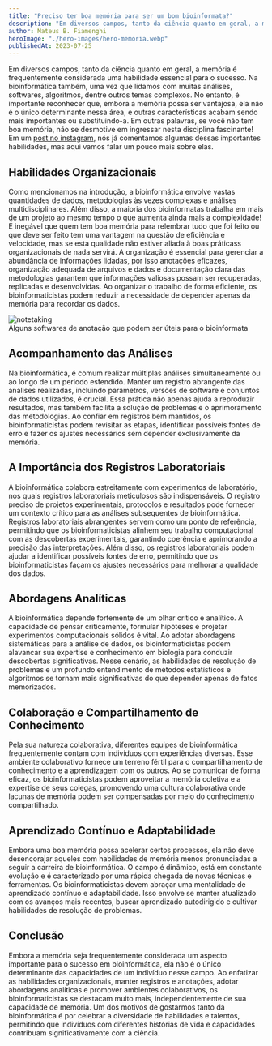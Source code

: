 ```yaml
---
title: "Preciso ter boa memória para ser um bom bioinformata?"
description: "Em diversos campos, tanto da ciência quanto em geral, a memória é frequentemente considerada uma habilidade essencial para o sucesso. Na bioinformática também, uma vez que lidamos com muitas análises, softwares, algoritmos, dentre outros temas complexos. No entanto, é importante reconhecer que, embora a memória possa ser vantajosa, ela não é o único determinante nessa área, e outras características acabam sendo mais importantes ou substituindo-a."
author: Mateus B. Fiamenghi
heroImage: "./hero-images/hero-memoria.webp"
publishedAt: 2023-07-25
---
```



Em diversos campos, tanto da ciência quanto em geral, a memória é frequentemente considerada uma habilidade essencial para o sucesso. Na bioinformática também, uma vez que lidamos com muitas análises, softwares, algoritmos, dentre outros temas complexos. No entanto, é importante reconhecer que, embora a memória possa ser vantajosa, ela não é o único determinante nessa área, e outras características acabam sendo mais importantes ou substituindo-a. Em outras palavras, se você não tem boa memória, não se desmotive em ingressar nesta disciplina fascinante! Em um [post no instagram](https://www.instagram.com/p/CuUYAjtuNg4/), nós já comentamos algumas dessas importantes habilidades, mas aqui vamos falar um pouco mais sobre elas.

## Habilidades Organizacionais

Como mencionamos na introdução, a bioinformática envolve vastas quantidades de dados, metodologias às vezes complexas e análises multidisciplinares. Além disso, a maioria dos bioinformatas trabalha em mais de um projeto ao mesmo tempo o que aumenta ainda mais a complexidade! É inegável que quem tem boa memória para relembrar tudo que foi feito ou que deve ser feito tem uma vantagem na questão de eficiência e velocidade, mas se esta qualidade não estiver aliada à boas práticass organizacionais de nada servirá. A organização é essencial para gerenciar a abundância de informações lidadas, por isso anotações eficazes, organização adequada de arquivos e dados e documentação clara das metodologias garantem que informações valiosas possam ser recuperadas, replicadas e desenvolvidas. Ao organizar o trabalho de forma eficiente, os bioinformaticistas podem reduzir a necessidade de depender apenas da memória para recordar os dados.

<div class="flex flex-col items-center">
  <Image
    class="mb-0"
    src="https://a.storyblok.com/f/159374/1200x800/e1f6d7c6bf/notetaking-apps-image12.png"
    alt="notetaking"
    format="webp"
    width={800}
    height={600}
  />
  <figcaption class="text-center text-sm">
    Alguns softwares de anotação que podem ser úteis para o bioinformata
  </figcaption>
</div>

## Acompanhamento das Análises

Na bioinformática, é comum realizar múltiplas análises simultaneamente ou ao longo de um período estendido. Manter um registro abrangente das análises realizadas, incluindo parâmetros, versões de software e conjuntos de dados utilizados, é crucial. Essa prática não apenas ajuda a reproduzir resultados, mas também facilita a solução de problemas e o aprimoramento das metodologias. Ao confiar em registros bem mantidos, os bioinformaticistas podem revisitar as etapas, identificar possíveis fontes de erro e fazer os ajustes necessários sem depender exclusivamente da memória.

## A Importância dos Registros Laboratoriais

A bioinformática colabora estreitamente com experimentos de laboratório, nos quais registros laboratoriais meticulosos são indispensáveis. O registro preciso de projetos experimentais, protocolos e resultados pode fornecer um contexto crítico para as análises subsequentes de bioinformática. Registros laboratoriais abrangentes servem como um ponto de referência, permitindo que os bioinformaticistas alinhem seu trabalho computacional com as descobertas experimentais, garantindo coerência e aprimorando a precisão das interpretações. Além disso, os registros laboratoriais podem ajudar a identificar possíveis fontes de erro, permitindo que os bioinformaticistas façam os ajustes necessários para melhorar a qualidade dos dados.

## Abordagens Analíticas

A bioinformática depende fortemente de um olhar crítico e analítico. A capacidade de pensar criticamente, formular hipóteses e projetar experimentos computacionais sólidos é vital. Ao adotar abordagens sistemáticas para a análise de dados, os bioinformaticistas podem alavancar sua expertise e conhecimento em biologia para conduzir descobertas significativas. Nesse cenário, as habilidades de resolução de problemas e um profundo entendimento de métodos estatísticos e algoritmos se tornam mais significativas do que depender apenas de fatos memorizados.

## Colaboração e Compartilhamento de Conhecimento

Pela sua natureza colaborativa, diferentes equipes de bioinformática frequentemente contam com indivíduos com experiências diversas. Esse ambiente colaborativo fornece um terreno fértil para o compartilhamento de conhecimento e a aprendizagem com os outros. Ao se comunicar de forma eficaz, os bioinformaticistas podem aproveitar a memória coletiva e a expertise de seus colegas, promovendo uma cultura colaborativa onde lacunas de memória podem ser compensadas por meio do conhecimento compartilhado.

## Aprendizado Contínuo e Adaptabilidade

Embora uma boa memória possa acelerar certos processos, ela não deve desencorajar aqueles com habilidades de memória menos pronunciadas a seguir a carreira de bioinformática. O campo é dinâmico, está em constante evolução e é caracterizado por uma rápida chegada de novas técnicas e ferramentas. Os bioinformaticistas devem abraçar uma mentalidade de aprendizado contínuo e adaptabilidade. Isso envolve se manter atualizado com os avanços mais recentes, buscar aprendizado autodirigido e cultivar habilidades de resolução de problemas.

## Conclusão

Embora a memória seja frequentemente considerada um aspecto importante para o sucesso em bioinformática, ela não é o único determinante das capacidades de um indivíduo nesse campo. Ao enfatizar as habilidades organizacionais, manter registros e anotações, adotar abordagens analíticas e promover ambientes colaborativos, os bioinformaticistas se destacam muito mais, independentemente de sua capacidade de memória. Um dos motivos de gostarmos tanto da bioinformática é por celebrar a diversidade de habilidades e talentos, permitindo que indivíduos com diferentes histórias de vida e capacidades contribuam significativamente com a ciência.
